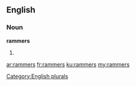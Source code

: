 ==English==

===Noun===
'''rammers'''

# {{plural of|[[rammer]]}}

[[Category:English plurals]]

[[ar:rammers]]
[[fr:rammers]]
[[ku:rammers]]
[[my:rammers]]